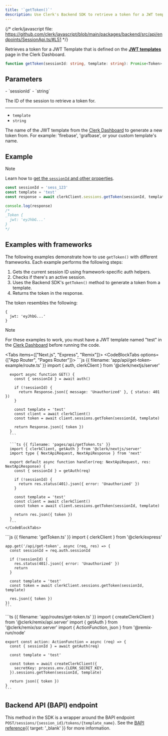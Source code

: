 ```yaml
---
title: '`getToken()`'
description: Use Clerk's Backend SDK to retrieve a token for a JWT template that is defined in the Clerk Dashboard.
---
```


{/* clerk/javascript file: https://github.com/clerk/javascript/blob/main/packages/backend/src/api/endpoints/SessionApi.ts/#L51 */}

Retrieves a token for a JWT Template that is defined on the [**JWT templates**](https://dashboard.clerk.com/last-active?path=jwt-templates) page in the Clerk Dashboard.

```ts
function getToken(sessionId: string, template: string): Promise<Token>
```

## Parameters

<Properties>
  - `sessionId`
  - `string`

  The ID of the session to retrieve a token for.

  ---

  - `template`
  - `string`

  The name of the JWT template from the [Clerk Dashboard](https://dashboard.clerk.com/last-active?path=jwt-templates) to generate a new token from. For example: 'firebase', 'grafbase', or your custom template's name.
</Properties>

## Example

> [!NOTE]
> Learn how to [get the `sessionId` and other properties](/docs/references/backend/overview#get-the-user-id-and-other-properties).

```js
const sessionId = 'sess_123'
const template = 'test'
const response = await clerkClient.sessions.getToken(sessionId, template)

console.log(response)
/*
_Token {
  jwt: 'eyJhbG...'
}
*/
```

## Examples with frameworks

The following examples demonstrate how to use `getToken()` with different frameworks. Each example performs the following steps:

1. Gets the current session ID using framework-specific auth helpers.
1. Checks if there's an active session.
1. Uses the Backend SDK's `getToken()` method to generate a token from a template.
1. Returns the token in the response.

The token resembles the following:

```
{
  jwt: 'eyJhbG...'
}
```

> [!NOTE]
> For these examples to work, you must have a JWT template named "test" in the [Clerk Dashboard](https://dashboard.clerk.com/last-active?path=jwt-templates) before running the code.

<Tabs items={["Next.js", "Express", "Remix"]}>
  <Tab>
    <CodeBlockTabs options={["App Router", "Pages Router"]}>
      ```js {{ filename: 'app/api/get-token-example/route.ts' }}
      import { auth, clerkClient } from '@clerk/nextjs/server'

      export async function GET() {
        const { sessionId } = await auth()

        if (!sessionId) {
          return Response.json({ message: 'Unauthorized' }, { status: 401 })
        }

        const template = 'test'
        const client = await clerkClient()
        const token = await client.sessions.getToken(sessionId, template)

        return Response.json({ token })
      }
      ```

      ```ts {{ filename: 'pages/api/getToken.ts' }}
      import { clerkClient, getAuth } from '@clerk/nextjs/server'
      import type { NextApiRequest, NextApiResponse } from 'next'

      export default async function handler(req: NextApiRequest, res: NextApiResponse) {
        const { sessionId } = getAuth(req)

        if (!sessionId) {
          return res.status(401).json({ error: 'Unauthorized' })
        }

        const template = 'test'
        const client = await clerkClient()
        const token = await client.sessions.getToken(sessionId, template)

        return res.json({ token })
      }
      ```
    </CodeBlockTabs>
  </Tab>

  <Tab>
    ```js {{ filename: 'getToken.ts' }}
    import { clerkClient } from '@clerk/express'

    app.get('/api/get-token', async (req, res) => {
      const sessionId = req.auth.sessionId

      if (!sessionId) {
        res.status(401).json({ error: 'Unauthorized' })
        return
      }

      const template = 'test'
      const token = await clerkClient.sessions.getToken(sessionId, template)

      res.json({ token })
    })
    ```
  </Tab>

  <Tab>
    ```ts {{ filename: 'app/routes/get-token.ts' }}
    import { createClerkClient } from '@clerk/remix/api.server'
    import { getAuth } from '@clerk/remix/ssr.server'
    import { ActionFunction, json } from '@remix-run/node'

    export const action: ActionFunction = async (req) => {
      const { sessionId } = await getAuth(req)

      const template = 'test'

      const token = await createClerkClient({
        secretKey: process.env.CLERK_SECRET_KEY,
      }).sessions.getToken(sessionId, template)

      return json({ token })
    }
    ```
  </Tab>
</Tabs>

## Backend API (BAPI) endpoint

This method in the SDK is a wrapper around the BAPI endpoint `POST/sessions/{session_id}/tokens/{template_name}`. See the [BAPI reference](/docs/reference/backend-api/tag/Sessions#operation/CreateSessionTokenFromTemplate){{ target: '_blank' }} for more information.
